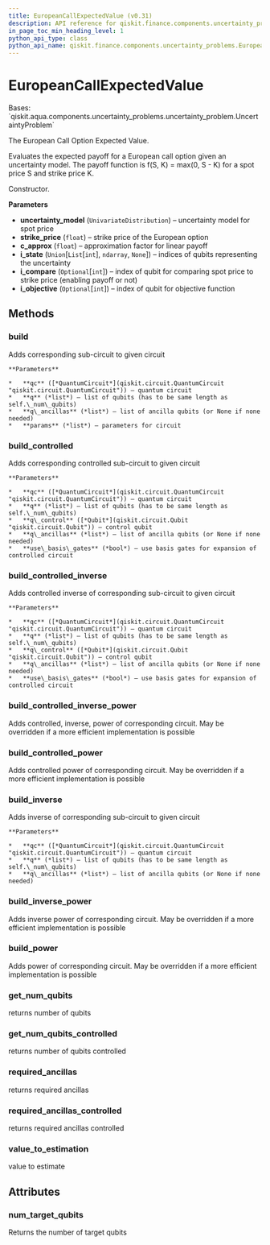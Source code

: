 ```yaml
---
title: EuropeanCallExpectedValue (v0.31)
description: API reference for qiskit.finance.components.uncertainty_problems.EuropeanCallExpectedValue in qiskit v0.31
in_page_toc_min_heading_level: 1
python_api_type: class
python_api_name: qiskit.finance.components.uncertainty_problems.EuropeanCallExpectedValue
---
```


# EuropeanCallExpectedValue

<Class id="qiskit.finance.components.uncertainty_problems.EuropeanCallExpectedValue" isDedicatedPage={true} github="https://github.com/qiskit-community/qiskit-aqua/tree/stable/0.9/qiskit/finance/components/uncertainty_problems/european_call_expected_value.py" signature="EuropeanCallExpectedValue(uncertainty_model, strike_price, c_approx, i_state=None, i_compare=None, i_objective=None)" modifiers="class">
  Bases: `qiskit.aqua.components.uncertainty_problems.uncertainty_problem.UncertaintyProblem`

  The European Call Option Expected Value.

  Evaluates the expected payoff for a European call option given an uncertainty model. The payoff function is f(S, K) = max(0, S - K) for a spot price S and strike price K.

  Constructor.

  **Parameters**

  *   **uncertainty\_model** (`UnivariateDistribution`) – uncertainty model for spot price
  *   **strike\_price** (`float`) – strike price of the European option
  *   **c\_approx** (`float`) – approximation factor for linear payoff
  *   **i\_state** (`Union`\[`List`\[`int`], `ndarray`, `None`]) – indices of qubits representing the uncertainty
  *   **i\_compare** (`Optional`\[`int`]) – index of qubit for comparing spot price to strike price (enabling payoff or not)
  *   **i\_objective** (`Optional`\[`int`]) – index of qubit for objective function

  ## Methods

  <span id="qiskit-finance-components-uncertainty-problems-europeancallexpectedvalue-build" />

  ### build

  <Function id="qiskit.finance.components.uncertainty_problems.EuropeanCallExpectedValue.build" signature="EuropeanCallExpectedValue.build(qc, q, q_ancillas=None, params=None)">
    Adds corresponding sub-circuit to given circuit

    **Parameters**

    *   **qc** ([*QuantumCircuit*](qiskit.circuit.QuantumCircuit "qiskit.circuit.QuantumCircuit")) – quantum circuit
    *   **q** (*list*) – list of qubits (has to be same length as self.\_num\_qubits)
    *   **q\_ancillas** (*list*) – list of ancilla qubits (or None if none needed)
    *   **params** (*list*) – parameters for circuit
  </Function>

  <span id="qiskit-finance-components-uncertainty-problems-europeancallexpectedvalue-build-controlled" />

  ### build\_controlled

  <Function id="qiskit.finance.components.uncertainty_problems.EuropeanCallExpectedValue.build_controlled" signature="EuropeanCallExpectedValue.build_controlled(qc, q, q_control, q_ancillas=None, use_basis_gates=True)">
    Adds corresponding controlled sub-circuit to given circuit

    **Parameters**

    *   **qc** ([*QuantumCircuit*](qiskit.circuit.QuantumCircuit "qiskit.circuit.QuantumCircuit")) – quantum circuit
    *   **q** (*list*) – list of qubits (has to be same length as self.\_num\_qubits)
    *   **q\_control** ([*Qubit*](qiskit.circuit.Qubit "qiskit.circuit.Qubit")) – control qubit
    *   **q\_ancillas** (*list*) – list of ancilla qubits (or None if none needed)
    *   **use\_basis\_gates** (*bool*) – use basis gates for expansion of controlled circuit
  </Function>

  <span id="qiskit-finance-components-uncertainty-problems-europeancallexpectedvalue-build-controlled-inverse" />

  ### build\_controlled\_inverse

  <Function id="qiskit.finance.components.uncertainty_problems.EuropeanCallExpectedValue.build_controlled_inverse" signature="EuropeanCallExpectedValue.build_controlled_inverse(qc, q, q_control, q_ancillas=None, use_basis_gates=True)">
    Adds controlled inverse of corresponding sub-circuit to given circuit

    **Parameters**

    *   **qc** ([*QuantumCircuit*](qiskit.circuit.QuantumCircuit "qiskit.circuit.QuantumCircuit")) – quantum circuit
    *   **q** (*list*) – list of qubits (has to be same length as self.\_num\_qubits)
    *   **q\_control** ([*Qubit*](qiskit.circuit.Qubit "qiskit.circuit.Qubit")) – control qubit
    *   **q\_ancillas** (*list*) – list of ancilla qubits (or None if none needed)
    *   **use\_basis\_gates** (*bool*) – use basis gates for expansion of controlled circuit
  </Function>

  <span id="qiskit-finance-components-uncertainty-problems-europeancallexpectedvalue-build-controlled-inverse-power" />

  ### build\_controlled\_inverse\_power

  <Function id="qiskit.finance.components.uncertainty_problems.EuropeanCallExpectedValue.build_controlled_inverse_power" signature="EuropeanCallExpectedValue.build_controlled_inverse_power(qc, q, q_control, power, q_ancillas=None, use_basis_gates=True)">
    Adds controlled, inverse, power of corresponding circuit. May be overridden if a more efficient implementation is possible
  </Function>

  <span id="qiskit-finance-components-uncertainty-problems-europeancallexpectedvalue-build-controlled-power" />

  ### build\_controlled\_power

  <Function id="qiskit.finance.components.uncertainty_problems.EuropeanCallExpectedValue.build_controlled_power" signature="EuropeanCallExpectedValue.build_controlled_power(qc, q, q_control, power, q_ancillas=None, use_basis_gates=True)">
    Adds controlled power of corresponding circuit. May be overridden if a more efficient implementation is possible
  </Function>

  <span id="qiskit-finance-components-uncertainty-problems-europeancallexpectedvalue-build-inverse" />

  ### build\_inverse

  <Function id="qiskit.finance.components.uncertainty_problems.EuropeanCallExpectedValue.build_inverse" signature="EuropeanCallExpectedValue.build_inverse(qc, q, q_ancillas=None)">
    Adds inverse of corresponding sub-circuit to given circuit

    **Parameters**

    *   **qc** ([*QuantumCircuit*](qiskit.circuit.QuantumCircuit "qiskit.circuit.QuantumCircuit")) – quantum circuit
    *   **q** (*list*) – list of qubits (has to be same length as self.\_num\_qubits)
    *   **q\_ancillas** (*list*) – list of ancilla qubits (or None if none needed)
  </Function>

  <span id="qiskit-finance-components-uncertainty-problems-europeancallexpectedvalue-build-inverse-power" />

  ### build\_inverse\_power

  <Function id="qiskit.finance.components.uncertainty_problems.EuropeanCallExpectedValue.build_inverse_power" signature="EuropeanCallExpectedValue.build_inverse_power(qc, q, power, q_ancillas=None)">
    Adds inverse power of corresponding circuit. May be overridden if a more efficient implementation is possible
  </Function>

  <span id="qiskit-finance-components-uncertainty-problems-europeancallexpectedvalue-build-power" />

  ### build\_power

  <Function id="qiskit.finance.components.uncertainty_problems.EuropeanCallExpectedValue.build_power" signature="EuropeanCallExpectedValue.build_power(qc, q, power, q_ancillas=None)">
    Adds power of corresponding circuit. May be overridden if a more efficient implementation is possible
  </Function>

  <span id="qiskit-finance-components-uncertainty-problems-europeancallexpectedvalue-get-num-qubits" />

  ### get\_num\_qubits

  <Function id="qiskit.finance.components.uncertainty_problems.EuropeanCallExpectedValue.get_num_qubits" signature="EuropeanCallExpectedValue.get_num_qubits()">
    returns number of qubits
  </Function>

  <span id="qiskit-finance-components-uncertainty-problems-europeancallexpectedvalue-get-num-qubits-controlled" />

  ### get\_num\_qubits\_controlled

  <Function id="qiskit.finance.components.uncertainty_problems.EuropeanCallExpectedValue.get_num_qubits_controlled" signature="EuropeanCallExpectedValue.get_num_qubits_controlled()">
    returns number of qubits controlled
  </Function>

  <span id="qiskit-finance-components-uncertainty-problems-europeancallexpectedvalue-required-ancillas" />

  ### required\_ancillas

  <Function id="qiskit.finance.components.uncertainty_problems.EuropeanCallExpectedValue.required_ancillas" signature="EuropeanCallExpectedValue.required_ancillas()">
    returns required ancillas
  </Function>

  <span id="qiskit-finance-components-uncertainty-problems-europeancallexpectedvalue-required-ancillas-controlled" />

  ### required\_ancillas\_controlled

  <Function id="qiskit.finance.components.uncertainty_problems.EuropeanCallExpectedValue.required_ancillas_controlled" signature="EuropeanCallExpectedValue.required_ancillas_controlled()">
    returns required ancillas controlled
  </Function>

  <span id="qiskit-finance-components-uncertainty-problems-europeancallexpectedvalue-value-to-estimation" />

  ### value\_to\_estimation

  <Function id="qiskit.finance.components.uncertainty_problems.EuropeanCallExpectedValue.value_to_estimation" signature="EuropeanCallExpectedValue.value_to_estimation(value)">
    value to estimate
  </Function>

  ## Attributes

  ### num\_target\_qubits

  <Attribute id="qiskit.finance.components.uncertainty_problems.EuropeanCallExpectedValue.num_target_qubits">
    Returns the number of target qubits
  </Attribute>
</Class>

